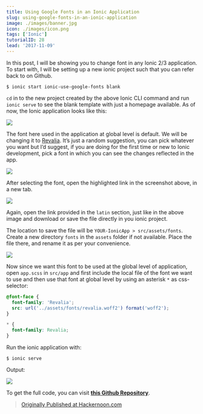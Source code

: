 ```yaml
---
title: Using Google Fonts in an Ionic Application
slug: using-google-fonts-in-an-ionic-application
image: ./images/banner.jpg
icon: ./images/icon.png
tags: ['Ionic']
tutorialID: 28
lead: '2017-11-09'
---
```


In this post, I will be showing you to change font in any Ionic 2/3 application. To start with, I will be setting up a new ionic project such that you can refer back to on Github.

```shell
$ ionic start ionic-use-google-fonts blank
```

`cd` in to the new project created by the above Ionic CLI command and run `ionic serve` to see the blank template with just a homepage available. As of now, the Ionic application looks like this:

![](https://cdn-images-1.medium.com/max/800/0*WUHLVkBP7bifnV8E.png)

The font here used in the application at global level is default. We will be changing it to [Revalia](https://fonts.google.com/specimen/Revalia). It’s just a random suggestion, you can pick whatever you want but I’d suggest, if you are doing for the first time or new to Ionic development, pick a font in which you can see the changes reflected in the app.

![](https://cdn-images-1.medium.com/max/2560/0*NTLwsXqYlk1SPFPD.png)

After selecting the font, open the highlighted link in the screenshot above, in a new tab.

![](https://cdn-images-1.medium.com/max/2560/0*Ok2hQifn4QpJFSsM.png)

Again, open the link provided in the `latin` section, just like in the above image and download or save the file directly in you ionic project.

The location to save the file will be `YOUR-IonicApp > src/assets/fonts`. Create a new directory `fonts` in the `assets` folder if not available. Place the file there, and rename it as per your convenience.

![](https://cdn-images-1.medium.com/max/800/0*KIBUq3X7G1JztbmK.png)

Now since we want this font to be used at the global level of application, open `app.scss` in `src/app` and first include the local file of the font we want to use and then use that font at global level by using an asterisk `*` as css-selector:

```css
@font-face {
  font-family: 'Revalia';
  src: url('../assets/fonts/revalia.woff2') format('woff2');
}

* {
  font-family: Revalia;
}
```

Run the ionic application with:

```shell
$ ionic serve
```

Output:

![](https://cdn-images-1.medium.com/max/800/0*cAeEa-sD5b1zHVNG.png)

To get the full code, you can visit [**this Github Repository**](https://github.com/amandeepmittal/ionic-use-google-fonts).

> [Originally Published at Hackernoon.com](https://medium.com/hackernoon/using-google-fonts-in-an-ionic-application-c3419c342f23)
